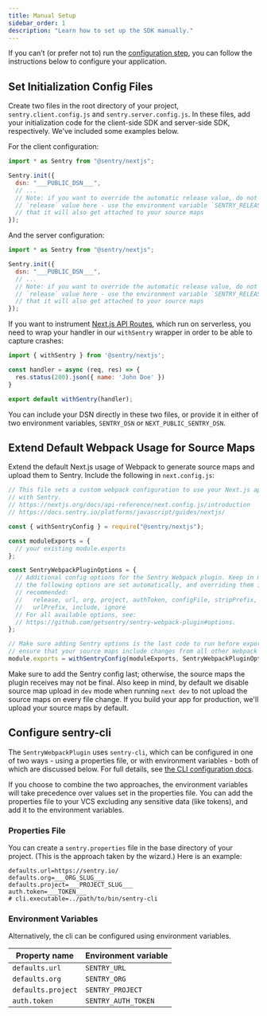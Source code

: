 ```yaml
---
title: Manual Setup
sidebar_order: 1
description: "Learn how to set up the SDK manually."
---
```


If you can’t (or prefer not to) run the [configuration step](/platforms/javascript/guides/nextjs/#configure), you can follow the instructions below to configure your application.

## Set Initialization Config Files

Create two files in the root directory of your project, `sentry.client.config.js` and `sentry.server.config.js`. In these files, add your initialization code for the client-side SDK and server-side SDK, respectively. We've included some examples below.

For the client configuration:

```javascript {filename:sentry.client.config.js}
import * as Sentry from "@sentry/nextjs";

Sentry.init({
  dsn: "___PUBLIC_DSN___",
  // ...
  // Note: if you want to override the automatic release value, do not set a
  // `release` value here - use the environment variable `SENTRY_RELEASE`, so
  // that it will also get attached to your source maps
});
```

And the server configuration:

```javascript {filename:sentry.server.config.js}
import * as Sentry from "@sentry/nextjs";

Sentry.init({
  dsn: "___PUBLIC_DSN___",
  // ...
  // Note: if you want to override the automatic release value, do not set a
  // `release` value here - use the environment variable `SENTRY_RELEASE`, so
  // that it will also get attached to your source maps
});
```

If you want to instrument [Next.js API Routes](https://nextjs.org/docs/api-routes/introduction), which run on serverless, you need to wrap your handler in our `withSentry` wrapper in order to be able to capture crashes:

```javascript {filename:pages/api*}
import { withSentry } from '@sentry/nextjs';

const handler = async (req, res) => {
  res.status(200).json({ name: 'John Doe' })
}

export default withSentry(handler);
```

You can include your DSN directly in these two files, or provide it in either of two environment variables, `SENTRY_DSN` or `NEXT_PUBLIC_SENTRY_DSN`.

## Extend Default Webpack Usage for Source Maps

Extend the default Next.js usage of Webpack to generate source maps and upload them to Sentry. Include the following in `next.config.js`:

```javascript {filename:next.config.js}
// This file sets a custom webpack configuration to use your Next.js app
// with Sentry.
// https://nextjs.org/docs/api-reference/next.config.js/introduction
// https://docs.sentry.io/platforms/javascript/guides/nextjs/

const { withSentryConfig } = require("@sentry/nextjs");

const moduleExports = {
  // your existing module.exports
};

const SentryWebpackPluginOptions = {
  // Additional config options for the Sentry Webpack plugin. Keep in mind that
  // the following options are set automatically, and overriding them is not
  // recommended:
  //   release, url, org, project, authToken, configFile, stripPrefix,
  //   urlPrefix, include, ignore
  // For all available options, see:
  // https://github.com/getsentry/sentry-webpack-plugin#options.
};

// Make sure adding Sentry options is the last code to run before exporting, to
// ensure that your source maps include changes from all other Webpack plugins
module.exports = withSentryConfig(moduleExports, SentryWebpackPluginOptions);
```

Make sure to add the Sentry config last; otherwise, the source maps the plugin receives may not be final.
Also keep in mind, by default we disable source map upload in `dev` mode when running `next dev` to not upload the source maps on every file change. If you build your app for production, we'll upload your source maps by default.

## Configure sentry-cli

The `SentryWebpackPlugin` uses `sentry-cli`, which can be configured in one of two ways - using a properties file, or with environment variables - both of which are discussed below. For full details, see [the CLI configuration docs](https://docs.sentry.io/product/cli/configuration/).

If you choose to combine the two approaches, the environment variables will take precedence over values set in the properties file.
You can add the properties file to your VCS excluding any sensitive data (like tokens), and add it to the environment variables.

### Properties File

You can create a `sentry.properties` file in the base directory of your project. (This is the approach taken by the wizard.) Here is an example:

```properties {filename:sentry.properties}
defaults.url=https://sentry.io/
defaults.org=___ORG_SLUG___
defaults.project=___PROJECT_SLUG___
auth.token=___TOKEN___
# cli.executable=../path/to/bin/sentry-cli
```

### Environment Variables

Alternatively, the cli can be configured using environment variables.

| Property name      | Environment variable |
| ------------------ | -------------------- |
| `defaults.url`     | `SENTRY_URL`         |
| `defaults.org`     | `SENTRY_ORG`         |
| `defaults.project` | `SENTRY_PROJECT`     |
| `auth.token`       | `SENTRY_AUTH_TOKEN`  |
